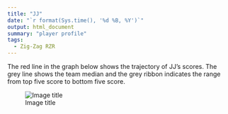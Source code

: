 ```yaml
---
title: "JJ"
date: "`r format(Sys.time(), '%d %B, %Y')`"
output: html_document
summary: "player profile"
tags:
  - Zig-Zag RZR
---
```


The red line in the graph below shows the trajectory of JJ's scores. The grey line shows the team median and the grey ribbon indicates the range from top five score to bottom five score.

![Image title](JJ.jpg)
